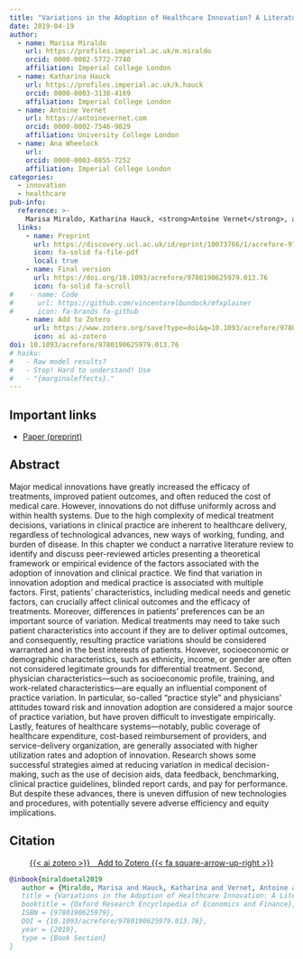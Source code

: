 ```yaml
---
title: "Variations in the Adoption of Healthcare Innovation? A Literature Review"
date: 2019-04-19
author:
  - name: Marisa Miraldo
    url: https://profiles.imperial.ac.uk/m.miraldo
    orcid: 0000-0002-5772-7740
    affiliation: Imperial College London
  - name: Katharina Hauck
    url: https://profiles.imperial.ac.uk/k.hauck
    orcid: 0000-0003-3138-4169
    affiliation: Imperial College London
  - name: Antoine Vernet
    url: https://antoinevernet.com
    orcid: 0000-0002-7546-9829
    affiliation: University College London
  - name: Ana Wheelock
    url: 
    orcid: 0000-0003-0855-7252
    affiliation: Imperial College London
categories:
  - innovation
  - healthcare
pub-info:
  reference: >-
    Marisa Miraldo, Katharina Hauck, <strong>Antoine Vernet</strong>, and Ana Wheelock, "Variations in the Adoption of Healthcare Innovation? A Literature Review," <em>Oxford Research Encyclopedia of Economics and Finance</em> (2019), doi: <a href="https://doi.org/10.1093/acrefore/9780190625979.013.76"><code>10.1093/acrefore/9780190625979.013.76</code></a>
  links:
    - name: Preprint
      url: https://discovery.ucl.ac.uk/id/eprint/10073766/1/acrefore-9780190625979-e-76.pdf
      icon: fa-solid fa-file-pdf
      local: true
    - name: Final version
      url: https://doi.org/10.1093/acrefore/9780190625979.013.76
      icon: fa-solid fa-scroll
#    - name: Code
#      url: https://github.com/vincentarelbundock/mfxplainer
#      icon: fa-brands fa-github
    - name: Add to Zotero
      url: https://www.zotero.org/save?type=doi&q=10.1093/acrefore/9780190625979.013.76
      icon: ai ai-zotero
doi: 10.1093/acrefore/9780190625979.013.76
# haiku:
#   - Raw model results?
#   - Stop! Hard to understand! Use
#   - "{marginaleffects}."
---
```


## Important links

- [Paper (preprint)](https://discovery.ucl.ac.uk/id/eprint/10157025/3/Vernet_GnS%20Manuscript_RnR2_210622_cut.pdf)
<!-- - [GitHub repository](https://github.com/vincentarelbundock/mfxplainer) -->


## Abstract

Major medical innovations have greatly increased the efficacy of treatments, improved patient outcomes, and often reduced the cost of medical care. 
However, innovations do not diffuse uniformly across and within health systems. 
Due to the high complexity of medical treatment decisions, variations in clinical practice are inherent to healthcare delivery, regardless of technological advances, new ways of working, funding, and burden of disease. 
In this chapter we conduct a narrative literature review to identify and discuss peer-reviewed articles presenting a theoretical framework or empirical evidence of the factors associated with the adoption of innovation and clinical practice.
We find that variation in innovation adoption and medical practice is associated with multiple factors. 
First, patients’ characteristics, including medical needs and genetic factors, can crucially affect clinical outcomes and the efficacy of treatments. Moreover,
differences in patients’ preferences can be an important source of variation. 
Medical treatments may need to take such patient characteristics into account if they are to deliver optimal outcomes, and consequently, resulting practice variations should be considered warranted and in the best interests of patients. 
However, socioeconomic or demographic characteristics, such as ethnicity, income, or gender are often not considered legitimate grounds for differential treatment. 
Second, physician characteristics—such as socioeconomic profile, training, and work-related characteristics---are equally an influential component of practice variation. 
In particular, so-called “practice style” and physicians’ attitudes toward risk and innovation adoption are considered a major source of practice variation, but have proven difficult to investigate empirically. 
Lastly, features of healthcare systems—notably, public coverage of healthcare expenditure, cost-based reimbursement of providers, and service-delivery organization,
are generally associated with higher utilization rates and adoption of innovation.
Research shows some successful strategies aimed at reducing variation in medical decision-making, such as the use of decision aids, data feedback, benchmarking, clinical practice guidelines, blinded report cards, and pay for performance. 
But despite these advances, there is uneven diffusion of new technologies and procedures, with potentially severe adverse efficiency and equity implications.

<!--
## Important figures

![Figure 2: Predicted probability of impartiality by levels of equality and democracy](mfxplainer-fig2.png)

![Figure 4: Tangents to the prediction function at 25 and 50](mfxplainer-fig4.png)

-->

## Citation

<p class="buttons" style="text-align:center;">
<a class="btn btn-danger" target="_blank" href="https://www.zotero.org/save?type=doi&q=10.1093/acrefore/9780190625979.013.76">{{< ai zotero >}}&emsp;Add to Zotero {{< fa square-arrow-up-right >}}</a>
</p>

```bibtex
@inbook{miraldoetal2019
   author = {Miraldo, Marisa and Hauck, Katharina and Vernet, Antoine and Wheelock, Ana},
   title = {Variations in the Adoption of Healthcare Innovation: A Literature Review},
   booktitle = {Oxford Research Encyclopedia of Economics and Finance},
   ISBN = {9780190625979},
   DOI = {10.1093/acrefore/9780190625979.013.76},
   year = {2019},
   type = {Book Section}
}
```

